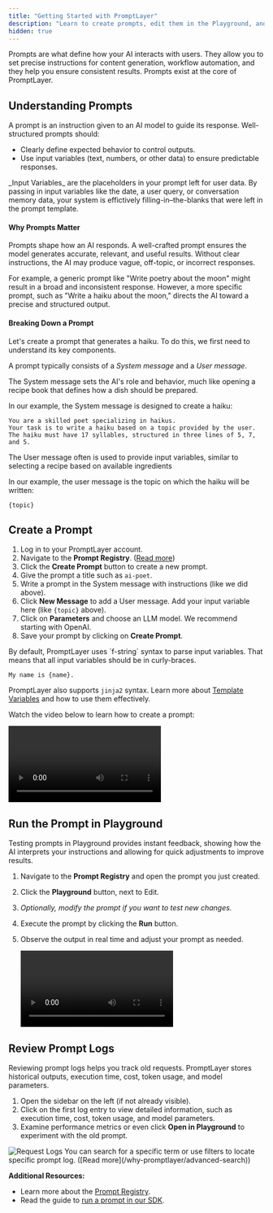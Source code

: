 ```yaml
---
title: "Getting Started with PromptLayer"
description: "Learn to create prompts, edit them in the Playground, and review historical logs."
hidden: true
---
```

Prompts are what define how your AI interacts with users. They allow you to set precise instructions for content generation, workflow automation, and they help you ensure consistent results. Prompts exist at the core of PromptLayer.

## Understanding Prompts

A prompt is an instruction given to an AI model to guide its response. Well-structured prompts should:

- Clearly define expected behavior to control outputs.
- Use input variables (text, numbers, or other data) to ensure predictable responses.

<Info>
_Input Variables_ are the placeholders in your prompt left for user data. By passing in input variables like the date, a user query, or conversation memory data, your system is effictively filling-in–the-blanks that were left in the prompt template.
</Info>

#### Why Prompts Matter

Prompts shape how an AI responds. A well-crafted prompt ensures the model generates accurate, relevant, and useful results. Without clear instructions, the AI may produce vague, off-topic, or incorrect responses.

For example, a generic prompt like "Write poetry about the moon" might result in a broad and inconsistent response. However, a more specific prompt, such as "Write a haiku about the moon," directs the AI toward a precise and structured output.

#### Breaking Down a Prompt

Let's create a prompt that generates a haiku. To do this, we first need to understand its key components.

A prompt typically consists of a _System message_ and a _User message_.

The System message sets the AI's role and behavior, much like opening a recipe book that defines how a dish should be prepared.

In our example, the System message is designed to create a haiku:

```
You are a skilled poet specializing in haikus.
Your task is to write a haiku based on a topic provided by the user.
The haiku must have 17 syllables, structured in three lines of 5, 7, and 5.
```

The User message often is used to provide input variables, similar to selecting a recipe based on available ingredients

In our example, the user message is the topic on which the haiku will be written:

```
{topic}
```

## Create a Prompt

1. Log in to your PromptLayer account.
2. Navigate to the **Prompt Registry**. ([Read more](/features/prompt-registry/overview))
3. Click the **Create Prompt** button to create a new prompt.
4. Give the prompt a title such as `ai-poet`.
5. Write a prompt in the System message with instructions (like we did above).
6. Click **New Message** to add a User message. Add your input variable here (like `{topic}` above).
7. Click on **Parameters** and choose an LLM model. We recommend starting with OpenAI.
8. Save your prompt by clicking on **Create Prompt**.

<Info>
By default, PromptLayer uses `f-string` syntax to parse input variables. That means that all input variables should be in curly-braces. 

`My name is {name}.`

PromptLayer also supports `jinja2` syntax. Learn more about [Template Variables](/features/prompt-registry/template-variables) and how to use them effectively.
</Info>

Watch the video below to learn how to create a prompt:

<video controls>
  <source src="./videos/create-prompt.mp4" type="video/mp4" />
</video>

## Run the Prompt in Playground

Testing prompts in Playground provides instant feedback, showing how the AI interprets your instructions and allowing for quick adjustments to improve results.

1. Navigate to the **Prompt Registry** and open the prompt you just created.
2. Click the **Playground** button, next to Edit.
3. _Optionally, modify the prompt if you want to test new changes._
4. Execute the prompt by clicking the **Run** button.
5. Observe the output in real time and adjust your prompt as needed.

   <video controls>
     <source src="./videos/run-playground.mp4" type="video/mp4" />
   </video>

## Review Prompt Logs

Reviewing prompt logs helps you track old requests. PromptLayer stores historical outputs, execution time, cost, token usage, and model parameters.

1. Open the sidebar on the left (if not already visible).
2. Click on the first log entry to view detailed information, such as execution time, cost, token usage, and model parameters.
3. Examine performance metrics or even click **Open in Playground** to experiment with the old prompt.

<img src="./images/request-logs.gif" alt="Request Logs" />

<Info>
You can search for a specific term or use filters to locate specific prompt log. ([Read more](/why-promptlayer/advanced-search))
</Info>

**Additional Resources:**

- Learn more about the [Prompt Registry](/features/prompt-registry/overview).
- Read the guide to [run a prompt in our SDK](/running-requests/promptlayer-run#run).

